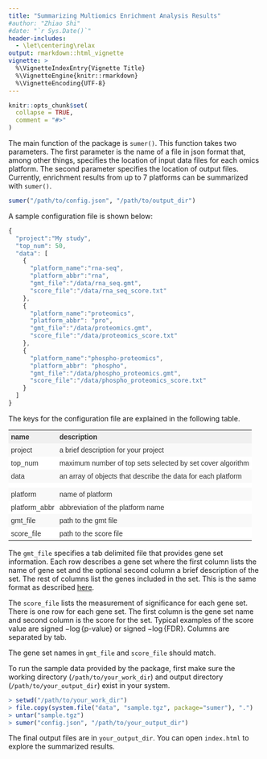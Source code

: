 ```yaml
---
title: "Summarizing Multiomics Enrichment Analysis Results"
#author: "Zhiao Shi"
#date: "`r Sys.Date()`"
header-includes:  
  - \let\centering\relax
output: rmarkdown::html_vignette
vignette: >
  %\VignetteIndexEntry{Vignette Title}
  %\VignetteEngine{knitr::rmarkdown}
  %\VignetteEncoding{UTF-8}
---
```


```r
knitr::opts_chunk$set(
  collapse = TRUE,
  comment = "#>"
)
```

The main function of the package is `sumer()`. This function takes two parameters. The first parameter is the name of 
a file in json format that, among other things, specifies the location of input data files for each omics platform.  The second parameter
specifies the location of output files. Currently, enrichment results from up to 7 platforms can be summarized with `sumer()`.  

```r
sumer("/path/to/config.json", "/path/to/output_dir")
```

A sample configuration file is shown below:

```js
{
  "project":"My study",
  "top_num": 50,
  "data": [
    {
      "platform_name":"rna-seq",
      "platform_abbr":"rna",
      "gmt_file":"/data/rna_seq.gmt",
      "score_file":"/data/rna_seq_score.txt"
    },
    {
      "platform_name":"proteomics",
      "platform_abbr": "pro",
      "gmt_file":"/data/proteomics.gmt",
      "score_file":"/data/proteomics_score.txt"
    },
    {
      "platform_name":"phospho-proteomics",
      "platform_abbr": "phospho",
      "gmt_file":"/data/phospho_proteomics.gmt",
      "score_file":"/data/phospho_proteomics_score.txt"
    }
  ]
}
```

The keys for the configuration file are explained in the following table.

<style type="text/css">
.tg  {border-collapse:collapse;border-spacing:0;border-color:#ccc;}
.tg td{font-family:Arial, sans-serif;font-size:14px;padding:5px 5px;border-style:solid;border-width:0px;overflow:hidden;word-break:normal;border-color:#ccc;color:#333;background-color:#fff;}
.tg th{font-family:Arial, sans-serif;font-size:14px;font-weight:normal;padding:5px 5px;border-style:solid;border-width:0px;overflow:hidden;word-break:normal;border-color:#ccc;color:#333;background-color:#f0f0f0;}
.tg .tg-h6ay{background-color:#f9f9f9;border-color:inherit;text-align:left}
.tg .tg-v47y{font-weight:bold;border-color:#000000;text-align:left}
.tg .tg-xldj{border-color:inherit;text-align:left}
.tg .tg-btxf{background-color:#f9f9f9;border-color:inherit;text-align:left;vertical-align:top}
.tg .tg-0pky{border-color:inherit;text-align:left;vertical-align:top}
</style>
<table class="tg" style="margin-top:10px; margin-left:0px;width:100%;">
  <tr>
    <th class="tg-v47y">name</th>
    <th class="tg-v47y">description</th>
  </tr>
  <tr>
    <td class="tg-h6ay">project</td>
    <td class="tg-h6ay">a brief description for your project</td>
  </tr>
  <tr>
    <td class="tg-xldj">top_num</td>
    <td class="tg-xldj">maximum number of top sets selected by set cover algorithm</td>
  </tr>
  <tr>
    <td class="tg-btxf">data               </td>
    <td class="tg-btxf">an array of objects that describe the data for each platform</td>
  </tr>
  <tr>
    <td class="tg-0pky"></td>
    <td class="tg-0pky"></td>
  </tr>
  <tr>
    <td class="tg-btxf">platform</td>
    <td class="tg-btxf">name of platform</td>
  </tr>
  <tr>
    <td class="tg-0pky">platform_abbr</td>
    <td class="tg-0pky">abbreviation of the platform name</td>
  </tr>
  <tr>
    <td class="tg-btxf"> gmt_file</td>
    <td class="tg-btxf">path to the gmt file</td>
  </tr>
  <tr>
    <td class="tg-0pky">score_file</td>
    <td class="tg-0pky">path to the score file</td>
  </tr>
</table>




The `gmt_file` specifies a tab delimited file that provides gene set information. Each row describes a gene set where the first 
column lists the name of gene set and the optional second column a brief description of the set. The rest of columns 
list the genes included in the set. This is the same format as described [here](https://software.broadinstitute.org/cancer/software/gsea/wiki/index.php/Data_formats#GMT:_Gene_Matrix_Transposed_file_format_.28.2A.gmt.29).

The `score_file` lists the measurement of significance for each gene set. There is one row for each gene set. The first column 
is the gene set name and second column is the score for the set. Typical examples of the score value are signed $-\log\{\mbox{p-value}\}$ or signed
$-\log\{\mbox{FDR}\}$. Columns are separated by tab.

The gene set names in `gmt_file` and `score_file` should match.

To run the sample data provided by the package, first make sure the working directory (`/path/to/your_work_dir`) and 
output directory (`/path/to/your_output_dir`) exist in your system.

```r
> setwd("/path/to/your_work_dir")
> file.copy(system.file("data", "sample.tgz", package="sumer"), ".")
> untar("sample.tgz")
> sumer("config.json", "/path/to/your_output_dir")
```

The final output files are in `your_output_dir`. You can open `index.html` to explore the summarized results. 
